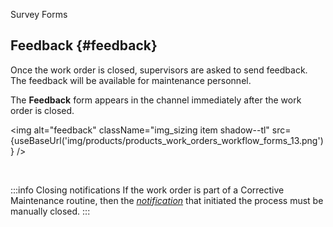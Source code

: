 
<span className="hero__title">Survey Forms</span>
<br/>

## Feedback {#feedback}

Once the work order is closed, supervisors are asked to send feedback. The feedback will be available for maintenance personnel.

<div className="alert alert--primary">
<div className="margin-left--lg">

The **Feedback** form appears in the channel immediately after the work order is closed.

<img alt="feedback" className="img_sizing item shadow--tl" src={useBaseUrl('img/products/products_work_orders_workflow_forms_13.png')} />
<br/>

</div>
</div>
<br/>

:::info Closing notifications
If the work order is part of a Corrective Maintenance routine, then the [_notification_](/docs/products/workflows/notifications/overview) that initiated the process must be manually closed.
:::